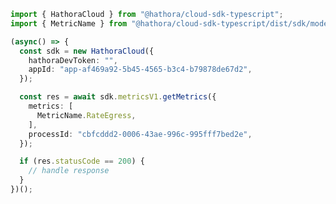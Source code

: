 ```typescript GetMetrics.ts
import { HathoraCloud } from "@hathora/cloud-sdk-typescript";
import { MetricName } from "@hathora/cloud-sdk-typescript/dist/sdk/models/shared";

(async() => {
  const sdk = new HathoraCloud({
    hathoraDevToken: "",
    appId: "app-af469a92-5b45-4565-b3c4-b79878de67d2",
  });

  const res = await sdk.metricsV1.getMetrics({
    metrics: [
      MetricName.RateEgress,
    ],
    processId: "cbfcddd2-0006-43ae-996c-995fff7bed2e",
  });

  if (res.statusCode == 200) {
    // handle response
  }
})();
```
